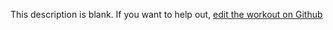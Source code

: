 
  This description is blank. If you want to help out, [edit the workout on Github](https://www.github.com/LiftArcade/exercises/blob/main/exercises/machine-decline-chest-press-description.mdx)